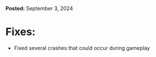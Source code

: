 **Posted:** September 3, 2024

# **Fixes:**

-   Fixed several crashes that could occur during gameplay